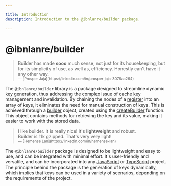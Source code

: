 ```yaml
---

title: Introduction
description: Introduction to the @ibnlanre/builder package.

---
```


# @ibnlanre/builder

<blockquote className="nx-text-2xl nx-italic nx-leading-tight nx-mt-8 nx-border-gray-300 nx-text-justify nx-text-gray-700 dark:nx-border-gray-700 dark:nx-text-gray-400 ltr:nx-border-l-2 ltr:nx-pl-6 rtl:nx-border-r-2 rtl:nx-pr-6">Builder has made <strong>sooo</strong> much sense, not just for its housekeeping, but for its simplicity of use, as well as, efficiency. Honestly can't have it any other way.<br /><small className="nx-not-italic nx-mt-3 nx-inline-block">— [Prosper Jaja](https://linkedin.com/in/prosper-jaja-3076aa264)</small></blockquote>

The `@ibnlanre/builder` library is a package designed to streamline dynamic key generation, thus addressing the complex issue of cache key management and invalidation. By chaining the nodes of a [register][4] into an array of keys, it eliminates the need for manual construction of keys. This is achieved through a [builder][3] object, created using the [createBuilder][2] function. This object contains methods for retrieving the key and its value, making it easier to work with the stored data.

<blockquote className="nx-text-2xl nx-italic nx-leading-tight nx-mt-8 nx-border-gray-300 nx-text-justify nx-text-gray-700 dark:nx-border-gray-700 dark:nx-text-gray-400 ltr:nx-border-l-2 ltr:nx-pl-6 rtl:nx-border-r-2 rtl:nx-pr-6">I like builder. It is really nice! It's <strong>lightweight</strong> and robust.<br />Builder is 11k gzipped. That's very very light!<br /><small className="nx-not-italic nx-mt-3 nx-inline-block">— [Hemense Lan](https://linkedin.com/in/hemense-lan)</small></blockquote>

The `@ibnlanre/builder` package is designed to be lightweight and easy to use, and can be integrated with minimal effort. It's user-friendly and versatile, and can be incorporated into any [JavaScript][pluralsight] or [TypeScript][typescript] project. The principle behind the package is the generation of keys dynamically, which implies that keys can be used in a variety of scenarios, depending on the requirements of the project.

[2]: /core-concepts/create-builder
[3]: /core-concepts/builder-object
[4]: /core-concepts

[typescript]: https://www.typescriptlang.org
[pluralsight]: https://www.javascript.com/
